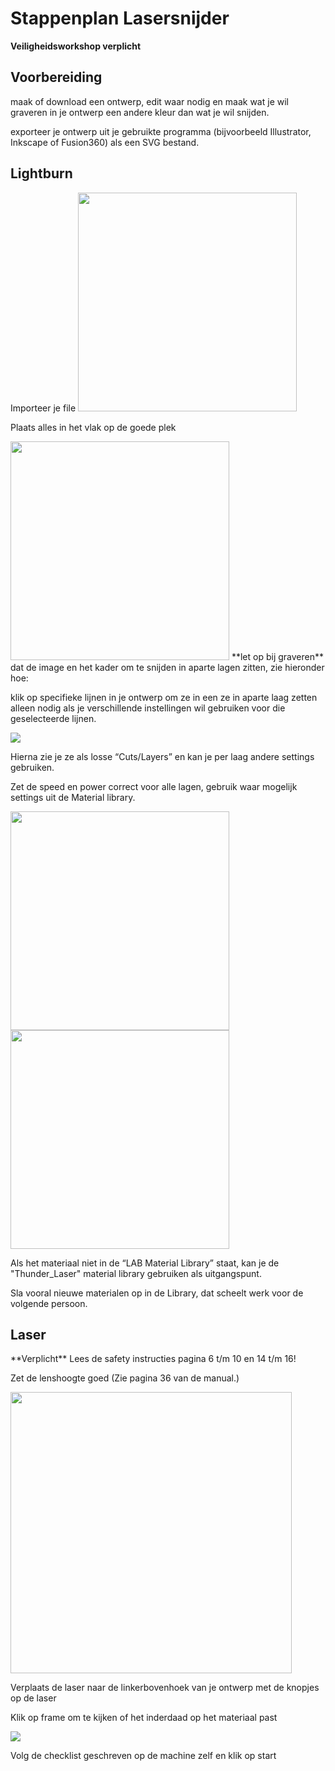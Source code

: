 
# Stappenplan Lasersnijder

<Callout type="warning">**Veiligheidsworkshop verplicht**</Callout>

## Voorbereiding

maak of download een ontwerp, edit waar nodig en maak wat je wil graveren in je ontwerp een andere kleur dan wat je wil snijden.

exporteer je ontwerp uit je gebruikte programma (bijvoorbeeld Illustrator, Inkscape of Fusion360) als een SVG bestand.


## Lightburn

Importeer je file 
<img src="/assets/lasersnijder/lasersnijden-01.jpg" width="350">

Plaats alles in het vlak op de goede plek

<img src="/assets/lasersnijder/lasersnijden-02.jpg" width="350">

<Callout type="info">
**let op bij graveren** dat de image en het kader om te snijden in aparte lagen zitten, zie hieronder hoe:
</Callout>

klik op specifieke lijnen in je ontwerp om ze in een ze in aparte laag zetten 
alleen nodig als je verschillende instellingen wil gebruiken voor die geselecteerde lijnen.

![](/assets/lasersnijder/lasersnijden-03.jpg)

Hierna zie je ze als losse “Cuts/Layers” en kan je per laag andere settings gebruiken.

Zet de speed en power correct voor alle lagen, gebruik waar mogelijk settings uit de Material library.

<img src="/assets/lasersnijder/lasersnijden-04.jpg" width="350">
<img src="/assets/lasersnijder/lasersnijden-05.jpg" width="350">

Als het materiaal niet in de “LAB Material Library” staat, kan je de "Thunder_Laser" material library gebruiken als uitgangspunt.

<Callout type="info">
Sla vooral nieuwe materialen op in de Library, dat scheelt werk voor de volgende persoon.
</Callout>

## Laser

<Callout type="error" emoji="🚨">
  **Verplicht** Lees de safety instructies pagina 6 t/m 10 en 14 t/m 16!
</Callout>

Zet de lenshoogte goed (Zie pagina 36 van de manual.)

<img src="/assets/lasersnijder/lasersnijden-06.jpg" width="450">


Verplaats de laser naar de linkerbovenhoek van je ontwerp met de knopjes op de laser

Klik op frame om te kijken of het inderdaad op het materiaal past

![](/assets/lasersnijder/lasersnijden-07.jpg)

Volg de checklist geschreven op de machine zelf en klik op start
